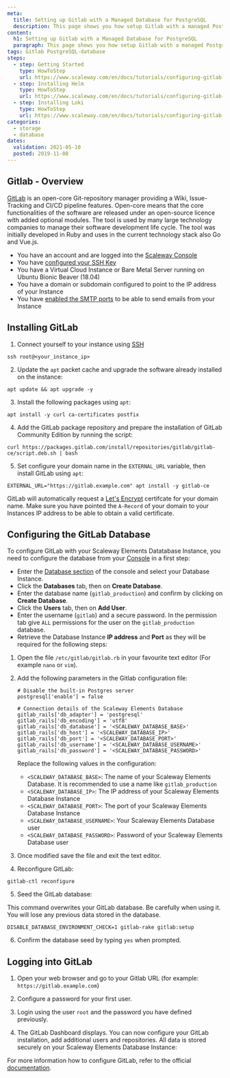 ```yaml
---
meta:
  title: Setting up Gitlab with a Managed Database for PostgreSQL
  description: This page shows you how setup Gitlab with a managed PostgreSQL database
content:
  h1: Setting up Gitlab with a Managed Database for PostgreSQL
  paragraph: This page shows you how setup Gitlab with a managed PostgreSQL database
tags: Gitlab PostgreSQL-database 
steps:
  - step: Getting Started
    type: HowToStep
    url: https://www.scaleway.com/en/docs/tutorials/configuring-gitlab-scaleway-elements-database/#Installing-GitLab
  - step: Installing Helm
    type: HowToStep
    url: https://www.scaleway.com/en/docs/tutorials/configuring-gitlab-scaleway-elements-database/#Configuring-the-GitLab-Database
  - step: Installing Loki
    type: HowToStep
    url: https://www.scaleway.com/en/docs/tutorials/configuring-gitlab-scaleway-elements-database/#Logging-into-GitLab
categories:
  - storage
  - database
dates:
  validation: 2021-05-10
  posted: 2019-11-08
---
```


## Gitlab - Overview

[GitLab](https://about.gitlab.com/) is an open-core Git-repository manager providing a Wiki, Issue-Tracking and CI/CD pipeline features. Open-core means that the core functionalities of the software are released under an open-source licence with added optional modules.
The tool is used by many large technology companies to manage their software development life cycle. The tool was initially developed in Ruby and uses in the current technology stack also Go and Vue.js.

<Message type="requirement">

- You have an account and are logged into the [Scaleway Console](https://console.scaleway.com)  
- You have [configured your SSH Key](/console/my-project/how-to/create-ssh-key/)
- You have a Virtual Cloud Instance or Bare Metal Server running on Ubuntu Bionic Beaver (18.04)
- You have a domain or subdomain configured to point to the IP address of your Instance
- You have [enabled the SMTP ports](https://www.scaleway.com/en/faq/why-can-i-not-send-any-email/) to be able to send emails from your Instance

</Message>

## Installing GitLab

1. Connect yourself to your instance using [SSH](/compute/instances/how-to/connect-to-instance/)
  ```
  ssh root@<your_instance_ip>
  ```

2. Update the `apt` packet cache and upgrade the software already installed on the instance:
  ```
  apt update && apt upgrade -y
  ```

3. Install the following packages using `apt`:
  ```
  apt install -y curl ca-certificates postfix
  ```

4. Add the GitLab package repository and prepare the installation of GitLab Community Edition by running the script:
  ```
  curl https://packages.gitlab.com/install/repositories/gitlab/gitlab-ce/script.deb.sh | bash
  ```

5. Set configure your domain name in the `EXTERNAL_URL` variable, then install GitLab using `apt`:
  ```
  EXTERNAL_URL="https://gitlab.example.com" apt install -y gitlab-ce
  ```

  <Message type="important">

  GitLab will automatically request a [Let's Encrypt](/tutorials/configure-nginx-lets-encrypt/) certifcate for your domain name. Make sure you have pointed the `A-Record` of your domain to your Instances IP address to be able to obtain a valid certificate.

  </Message>

## Configuring the GitLab Database

To configure GitLab with your Scaleway Elements Datatabase Instance, you need to configure the database from your [Console](https://console.scaleway.com) in a first step:

- Enter the [Database section](https://console.scaleway.com/rdb/Instances) of the console and select your Database Instance.
- Click the **Databases** tab, then on **Create Database**.
- Enter the database name (`gitlab_production`) and confirm by clicking on **Create Database**.
- Click the **Users** tab, then on **Add User**.
- Enter the username (`gitlab`) and a secure password. In the permission tab give `ALL` permissions for the user on the `gitlab_production` database.
- Retrieve the Database Instance **IP address** and **Port** as they will be required for the following steps:

1. Open the file `/etc/gitlab/gitlab.rb` in your favourite text editor (For example `nano` or `vim`).

2. Add the following parameters in the Gitlab configuration file:
    ```
    # Disable the built-in Postgres server
    postgresql['enable'] = false

    # Connection details of the Scaleway Elements Database
    gitlab_rails['db_adapter'] = 'postgresql'
    gitlab_rails['db_encoding'] = 'utf8'
    gitlab_rails['db_database'] = '<SCALEWAY_DATABASE_BASE>'
    gitlab_rails['db_host'] = '<SCALEWAY_DATABASE_IP>'
    gitlab_rails['db_port'] = '<SCALEWAY_DATABASE_PORT>'
    gitlab_rails['db_username'] = '<SCALEWAY_DATABASE_USERNAME>'
    gitlab_rails['db_password'] = '<SCALEWAY_DATABASE_PASSWORD>'
    ```
    Replace the following values in the configuration:
    - `<SCALEWAY_DATABASE_BASE>`: The name of your Scaleway Elements Database. It is recommended to use a name like `gitlab_production`
    - `<SCALEWAY_DATABASE_IP>`: The IP address of your Scaleway Elements Database Instance
    - `<SCALEWAY_DATABASE_PORT>`: The port of your Scaleway Elements Database Instance
    - `<SCALEWAY_DATABASE_USERNAME>`: Your Scaleway Elements Database user
    - `<SCALEWAY_DATABASE_PASSWORD>`: Password of your Scaleway Elements Database user

3. Once modified save the file and exit the text editor.

4. Reconfigure GitLab:
  ```
  gitlab-ctl reconfigure
  ```

5.  Seed the GitLab database:
  <Message type="important">
  
  This command overwrites your GitLab database. Be carefully when using it. You will lose any previous data stored in the database.
  
  </Message>

  ```
  DISABLE_DATABASE_ENVIRONMENT_CHECK=1 gitlab-rake gitlab:setup
  ```

6. Confirm the database seed by typing `yes` when prompted.

## Logging into GitLab

1. Open your web browser and go to your Gitlab URL (for example: `https://gitlab.example.com`)

2. Configure a password for your first user.

3. Login using the user `root` and the password you have defined previously.

4. The GitLab Dashboard displays. You can now configure your GitLab installation, add additional users and repositories. All data is stored securely on your Scaleway Elements Database Instance:
<Lightbox src="scaleway-gitlab_dashboard.png" alt="" />

For more information how to configure GitLab, refer to the official [documentation](https://docs.gitlab.com/ee/administration/index.html#configuring-gitlab).
